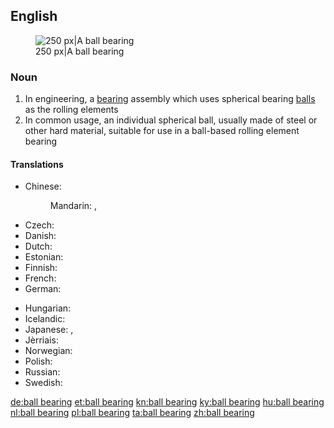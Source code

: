 ==English==
{{wikipedia}}
[[Image:Four-point-contact-bearing din628 type-qj 180-ex.png|thumb|right|250 px|A ball bearing]]

===Noun===
{{en-noun}}

# In engineering, a [[bearing]] assembly which uses spherical bearing [[ball]]s as the rolling elements
# In common usage, an individual spherical ball, usually made of steel or other hard material, suitable for use in a ball-based rolling element bearing

====Translations====
{{trans-top|bearing assembly with spherical balls}}
* Chinese:
*: Mandarin: {{t|cmn|滾珠軸承|sc=Hani}}, {{t|cmn|滚珠轴承|tr=gǔnzhū zhóuchéng|sc=Hani}}
* Czech: {{t-|cs|kuličkové ložisko|n}}
* Danish: {{t-|da|kugleleje}}
* Dutch: {{t+|nl|kogellager|n}}
* Estonian: {{t-|et|kuullaager}}
* Finnish: {{t+|fi|kuulalaakeri}}
* French: {{t-|fr|roulement mécanique|m}}
* German: {{t+|de|Kugellager|n}}
{{trans-mid}}
* Hungarian: {{t+|hu|golyóscsapágy}}
* Icelandic: {{t-|is|kúlulega|f}}
* Japanese: {{t-|ja|玉軸受|tr=たまじくうけ, tamajikuuke|sc=Jpan}}, {{t-|ja|ボールベアリング|tr=bōrubearingu|sc=Jpan}}
* Jèrriais: {{tø|roa-jer|rouôl'lie à balles|f}}
* Norwegian: {{t-|no|julelager}}
* Polish: {{t-|pl|łożysko kulkowe|n}}
* Russian: {{t+|ru|шарикоподшипник|m|tr=šarikopodšípnik|sc=Cyrl}}
* Swedish: {{t-|sv|kullager}}
{{trans-bottom}}

[[de:ball bearing]]
[[et:ball bearing]]
[[kn:ball bearing]]
[[ky:ball bearing]]
[[hu:ball bearing]]
[[nl:ball bearing]]
[[pl:ball bearing]]
[[ta:ball bearing]]
[[zh:ball bearing]]
